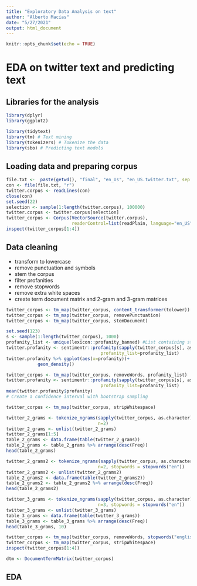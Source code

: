 ```yaml
---
title: "Exploratory Data Analysis on text"
author: "Alberto Macías"
date: "5/27/2021"
output: html_document
---
```


```r
knitr::opts_chunk$set(echo = TRUE)
```

# EDA on twitter text and predicting text

## Libraries for the analysis
```r
library(dplyr)
library(ggplot2)

library(tidytext)
library(tm) # Text mining
library(tokenizers) # Tokenize the data
library(sbo) # Predicting text models
```


## Loading data and preparing corpus
```r
file.txt <-  paste(getwd(), "final", "en_Us", "en_US.twitter.txt", sep = "/")
con <- file(file.txt, "r")
twitter.corpus <- readLines(con)
close(con)
set.seed(22)
selection <- sample(1:length(twitter.corpus), 100000)
twitter.corpus <- twitter.corpus[selection]
twitter_corpus <- Corpus(VectorSource(twitter.corpus),
                         readerControl=list(readPlain, language="en_US", load=TRUE))
inspect(twitter_corpus[1:4])
```

## Data cleaning

- transform to lowercase  
- remove punctuation and symbols  
- stem the corpus  
- filter profanities  
- remove stopwords 
- remove extra white spaces  
- create term document matrix and 2-gram and 3-gram matrices  

```r
twitter_corpus <- tm_map(twitter_corpus, content_transformer(tolower))
twitter_corpus <- tm_map(twitter_corpus, removePunctuation)
twitter_corpus <- tm_map(twitter_corpus, stemDocument)
```

```r
set.seed(123)
s <- sample(1:length(twitter_corpus), 1000)
profanity_list <- unique(lexicon::profanity_banned) #List containing stop words
twitter.profanity <- sentimentr::profanity(sapply(twitter_corpus[s], as.character), 
                                    profanity_list=profanity_list)
twitter.profanity %>% ggplot(aes(x=profanity))+
            geom_density()
```


```r
twitter_corpus <- tm_map(twitter_corpus, removeWords, profanity_list)
twitter.profanity <- sentimentr::profanity(sapply(twitter_corpus[s], as.character), 
                                    profanity_list=profanity_list)
mean(twitter.profanity$profanity)
# Create a confidence interval with bootstrap sampling
```

```r
twitter_corpus <- tm_map(twitter_corpus, stripWhitespace)
```


```r
twitter_2_grams <- tokenize_ngrams(sapply(twitter_corpus, as.character), 
                                   n=2)
twitter_2_grams <- unlist(twitter_2_grams)
twitter_2_grams[1:5]
table_2_grams <- data.frame(table(twitter_2_grams))
table_2_grams <- table_2_grams %>% arrange(desc(Freq))
head(table_2_grams)
```

```r
twitter_2_grams2 <- tokenize_ngrams(sapply(twitter_corpus, as.character), 
                                   n=2, stopwords = stopwords("en"))
twitter_2_grams2 <- unlist(twitter_2_grams2)
table_2_grams2 <- data.frame(table(twitter_2_grams2))
table_2_grams2 <- table_2_grams2 %>% arrange(desc(Freq))
head(table_2_grams2)
```

```r
twitter_3_grams <- tokenize_ngrams(sapply(twitter_corpus, as.character), 
                                   n=3, stopwords = stopwords("en"))
twitter_3_grams <- unlist(twitter_3_grams)
table_3_grams <- data.frame(table(twitter_3_grams))
table_3_grams <- table_3_grams %>% arrange(desc(Freq))
head(table_3_grams, 10)
```


```r
twitter_corpus <- tm_map(twitter_corpus, removeWords, stopwords("english"))
twitter_corpus <- tm_map(twitter_corpus, stripWhitespace)
inspect(twitter_corpus[1:4])
```

```r
dtm <- DocumentTermMatrix(twitter_corpus)
```

## EDA

